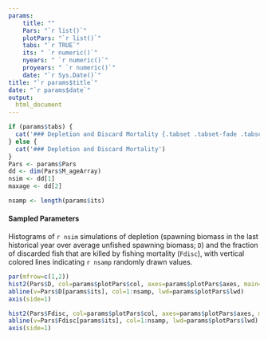 ```yaml
---
params: 
    title: ""
    Pars: "`r list()`"
    plotPars: "`r list()`"
    tabs: "`r TRUE`"
    its: " `r numeric()`"
    nyears: " `r numeric()`"
    proyears: " `r numeric()`"
    date: "`r Sys.Date()`"
title: "`r params$title`"
date: "`r params$date`"
output:
  html_document
---
```



```r
if (params$tabs) {
  cat('### Depletion and Discard Mortality {.tabset .tabset-fade .tabset-pills}' )
} else {
  cat('### Depletion and Discard Mortality')
}
Pars <- params$Pars
dd <- dim(Pars$M_ageArray)
nsim <- dd[1]
maxage <- dd[2]

nsamp <- length(params$its)


```

#### Sampled Parameters 
Histograms of `r nsim` simulations of depletion (spawning biomass in the last historical year over average unfished spawning biomass; `D`) and the fraction of discarded fish that are killed by fishing mortality (`Fdisc`), with vertical colored lines indicating `r nsamp` randomly drawn values.

```r
par(mfrow=c(1,2))
hist2(Pars$D, col=params$plotPars$col, axes=params$plotPars$axes, main="Depletion (D)", breaks=params$plotPars$breaks)
abline(v=Pars$D[params$its], col=1:nsamp, lwd=params$plotPars$lwd)
axis(side=1) 

hist2(Pars$Fdisc, col=params$plotPars$col, axes=params$plotPars$axes, main="Fdisc", breaks=params$plotPars$breaks)
abline(v=Pars$Fdisc[params$its], col=1:nsamp, lwd=params$plotPars$lwd)
axis(side=1)
```


